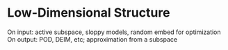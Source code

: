 # Low-Dimensional Structure

On input: active subspace, sloppy models, random embed for optimization
On output: POD, DEIM, etc; approximation from a subspace
